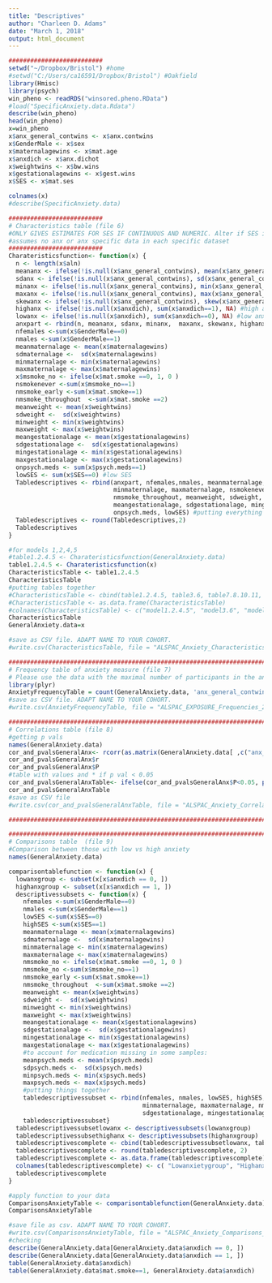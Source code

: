 ```yaml
---
title: "Descriptives"
author: "Charleen D. Adams"
date: "March 1, 2018"
output: html_document
---
```


```r
##########################
setwd("~/Dropbox/Bristol") #home
#setwd("C:/Users/ca16591/Dropbox/Bristol") #Oakfield
library(Hmisc)
library(psych)
win_pheno <- readRDS("winsored.pheno.RData")
#load("SpecificAnxiety.data.Rdata")
describe(win_pheno)
head(win_pheno)
x=win_pheno
x$anx_general_contwins <- x$anx.contwins
x$GenderMale <- x$sex
x$maternalagewins <- x$mat.age
x$anxdich <- x$anx.dichot
x$weightwins <- x$bw.wins
x$gestationalagewins <- x$gest.wins
x$SES <- x$mat.ses

colnames(x)
#describe(SpecificAnxiety.data)

##########################
# Characteristics table (file 6)
#ONLY GIVES ESTIMATES FOR SES IF CONTINUOUS AND NUMERIC. Alter if SES is categorical.
#assumes no anx or anx specific data in each specific dataset 
##########################
Charateristicsfunction<- function(x) { 
  n <- length(x$aln) 
  meananx <- ifelse(!is.null(x$anx_general_contwins), mean(x$anx_general_contwins), NA)
  sdanx <- ifelse(!is.null(x$anx_general_contwins), sd(x$anx_general_contwins), NA)
  minanx <- ifelse(!is.null(x$anx_general_contwins), min(x$anx_general_contwins), NA)
  maxanx <- ifelse(!is.null(x$anx_general_contwins), max(x$anx_general_contwins), NA)
  skewanx <- ifelse(!is.null(x$anx_general_contwins), skew(x$anx_general_contwins), NA)
  highanx <- ifelse(!is.null(x$anxdich), sum(x$anxdich==1), NA) #high anx 
  lowanx <- ifelse(!is.null(x$anxdich), sum(x$anxdich==0), NA) #low anx 
  anxpart <- rbind(n, meananx, sdanx, minanx,  maxanx, skewanx, highanx, lowanx)
  nfemales <-sum(x$GenderMale==0)
  nmales <-sum(x$GenderMale==1)
  meanmaternalage <- mean(x$maternalagewins) 
  sdmaternalage <-  sd(x$maternalagewins)
  minmaternalage <- min(x$maternalagewins)
  maxmaternalage <- max(x$maternalagewins)
  x$msmoke_no <- ifelse(x$mat.smoke ==0, 1, 0 )
  nsmokenever <-sum(x$msmoke_no==1)
  nmsmoke_early <-sum(x$mat.smoke==1)
  nmsmoke_throughout  <-sum(x$mat.smoke ==2)
  meanweight <- mean(x$weightwins) 
  sdweight <-  sd(x$weightwins)
  minweight <- min(x$weightwins)
  maxweight <- max(x$weightwins)
  meangestationalage <- mean(x$gestationalagewins) 
  sdgestationalage <-  sd(x$gestationalagewins)
  mingestationalage <- min(x$gestationalagewins)
  maxgestationalage <- max(x$gestationalagewins)
  onpsych.meds <- sum(x$psych.meds==1)
  lowSES <- sum(x$SES==0) #low SES
  Tabledescriptives <- rbind(anxpart, nfemales,nmales, meanmaternalage, sdmaternalage,
                             minmaternalage, maxmaternalage, nsmokenever, nmsmoke_early, 
                             nmsmoke_throughout, meanweight, sdweight, minweight,maxweight,
                             meangestationalage, sdgestationalage, mingestationalage, maxgestationalage,
                             onpsych.meds, lowSES) #putting everything in a table
  Tabledescriptives <- round(Tabledescriptives,2)
  Tabledescriptives 
}

#for models 1,2,4,5
#table1.2.4.5 <- Charateristicsfunction(GeneralAnxiety.data)
table1.2.4.5 <- Charateristicsfunction(x)
CharacteristicsTable <- table1.2.4.5
CharacteristicsTable
#putting tables together
#CharacteristicsTable <- cbind(table1.2.4.5, table3.6, table7.8.10.11, table9.12)
#CharacteristicsTable <- as.data.frame(CharacteristicsTable)
#colnames(CharacteristicsTable) <- c("model1.2.4.5", "model3.6", "model7.8.10.11", "model9.12")
CharacteristicsTable
GeneralAnxiety.data=x

#save as CSV file. ADAPT NAME TO YOUR COHORT. 
#write.csv(CharacteristicsTable, file = "ALSPAC_Anxiety_Characteristics_2018-02-27.csv")

##########################################################################################
# Frequency table of anxiety measure (file 7)
# Please use the data with the maximal number of participants in the analyses.
library(plyr)
AnxietyFrequencyTable = count(GeneralAnxiety.data, 'anx_general_contwins')
#save as CSV file. ADAPT NAME TO YOUR COHORT. 
#write.csv(AnxietyFrequencyTable, file = "ALSPAC_EXPOSURE_Frequencies_2018-02-27.csv")

##########################################################################################
# Correlations table (file 8) 
#getting p vals 
names(GeneralAnxiety.data)
cor_and_pvalsGeneralAnx<- rcorr(as.matrix(GeneralAnxiety.data[ ,c("anx_general_contwins", "maternalagewins", "weightwins", "gestationalagewins")]))
cor_and_pvalsGeneralAnx$r
cor_and_pvalsGeneralAnx$P
#table with values and * if p val < 0.05 
cor_and_pvalsGeneralAnxTable<- ifelse(cor_and_pvalsGeneralAnx$P<0.05, paste(round(cor_and_pvalsGeneralAnx$r,3),"*"), round(cor_and_pvalsGeneralAnx$r, 3))
cor_and_pvalsGeneralAnxTable
#save as CSV file 
#write.csv(cor_and_pvalsGeneralAnxTable, file = "ALSPAC_Anxiety_Correlations_2018-02-27.csv")

##########################################################################################

##########################################################################################
# Comparisons table  (file 9)
#Comparison between those with low vs high anxiety 
names(GeneralAnxiety.data)

comparisontablefunction <- function(x) { 
  lowanxgroup <- subset(x[x$anxdich == 0, ]) 
  highanxgroup <- subset(x[x$anxdich == 1, ]) 
  descriptivessubsets <- function(x) {
    nfemales <-sum(x$GenderMale==0)
    nmales <-sum(x$GenderMale==1)
    lowSES <-sum(x$SES==0)
    highSES <-sum(x$SES==1)
    meanmaternalage <- mean(x$maternalagewins) 
    sdmaternalage <-  sd(x$maternalagewins)
    minmaternalage <- min(x$maternalagewins)
    maxmaternalage <- max(x$maternalagewins)
    nmsmoke_no <- ifelse(x$mat.smoke ==0, 1, 0 )
    nmsmoke_no <-sum(x$msmoke_no==1)
    nmsmoke_early <-sum(x$mat.smoke==1)
    nmsmoke_throughout  <-sum(x$mat.smoke ==2)
    meanweight <- mean(x$weightwins) 
    sdweight <-  sd(x$weightwins)
    minweight <- min(x$weightwins)
    maxweight <- max(x$weightwins)
    meangestationalage <- mean(x$gestationalagewins) 
    sdgestationalage <-  sd(x$gestationalagewins)
    mingestationalage <- min(x$gestationalagewins)
    maxgestationalage <- max(x$gestationalagewins)
    #to account for medication missing in some samples:
    meanpsych.meds <- mean(x$psych.meds) 
    sdpsych.meds <-  sd(x$psych.meds)
    minpsych.meds <- min(x$psych.meds)
    maxpsych.meds <- max(x$psych.meds)
    #putting things together
    tabledescriptivessubset <- rbind(nfemales, nmales, lowSES, highSES, meanmaternalage, sdmaternalage,
                                     minmaternalage, maxmaternalage, nmsmoke_no, nmsmoke_early, nmsmoke_throughout, meanweight, sdweight,minweight, maxweight, meangestationalage, 
                                     sdgestationalage, mingestationalage, maxgestationalage, meanpsych.meds, sdpsych.meds, minpsych.meds, maxpsych.meds)
    tabledescriptivessubset}
  tabledescriptivessubsetlowanx <- descriptivessubsets(lowanxgroup)
  tabledescriptivessubsethighanx <- descriptivessubsets(highanxgroup)
  tabledescriptivescomplete <- cbind(tabledescriptivessubsetlowanx, tabledescriptivessubsethighanx)
  tabledescriptivescomplete <- round(tabledescriptivescomplete, 2)
  tabledescriptivescomplete <- as.data.frame(tabledescriptivescomplete)
  colnames(tabledescriptivescomplete) <- c( "Lowanxietygroup", "Highanxietygroup")
  tabledescriptivescomplete
}

#apply function to your data 
ComparisonsAnxietyTable <- comparisontablefunction(GeneralAnxiety.data)  
ComparisonsAnxietyTable

#save file as csv. ADAPT NAME TO YOUR COHORT. 
#write.csv(ComparisonsAnxietyTable, file = "ALSPAC_Anxiety_Comparisons_2018-03-01.csv")
#checking
describe(GeneralAnxiety.data[GeneralAnxiety.data$anxdich == 0, ])
describe(GeneralAnxiety.data[GeneralAnxiety.data$anxdich == 1, ])
table(GeneralAnxiety.data$anxdich)
table(GeneralAnxiety.data$mat.smoke==1, GeneralAnxiety.data$anxdich)

```
